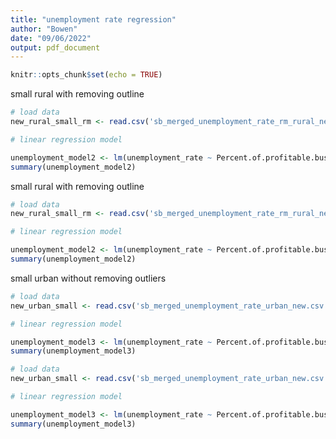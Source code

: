 ```yaml
---
title: "unemployment rate regression"
author: "Bowen"
date: "09/06/2022"
output: pdf_document
---
```


```r
knitr::opts_chunk$set(echo = TRUE)
```


small rural with removing outline
```r
# load data
new_rural_small_rm <- read.csv('sb_merged_unemployment_rate_rm_rural_new.csv')

# linear regression model

unemployment_model2 <- lm(unemployment_rate ~ Percent.of.profitable.businesses*Total.number.of.businesses + Total.equity + Debt.to.equity.ratio..times., data= new_rural_small_rm)
summary(unemployment_model2)

```
small rural with removing outline
```r
# load data
new_rural_small_rm <- read.csv('sb_merged_unemployment_rate_rm_rural_new.csv')

# linear regression model

unemployment_model2 <- lm(unemployment_rate ~ Percent.of.profitable.businesses*Total.number.of.businesses , data= new_rural_small_rm)
summary(unemployment_model2)

```
small urban without removing outliers
```r
# load data
new_urban_small <- read.csv('sb_merged_unemployment_rate_urban_new.csv')

# linear regression model

unemployment_model3 <- lm(unemployment_rate ~ Percent.of.profitable.businesses*Total.number.of.businesses + Total.equity + Debt.to.equity.ratio..times., data= new_urban_small)
summary(unemployment_model3)
```
```r
# load data
new_urban_small <- read.csv('sb_merged_unemployment_rate_urban_new.csv')

# linear regression model

unemployment_model3 <- lm(unemployment_rate ~ Percent.of.profitable.businesses + Debt.to.equity.ratio..times., data= new_urban_small)
summary(unemployment_model3)
```

